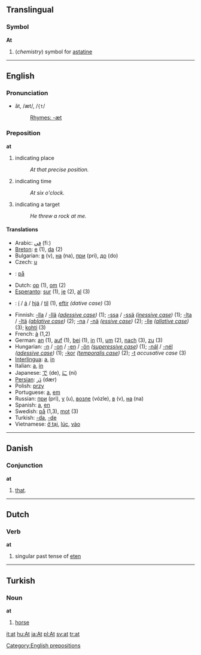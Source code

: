 ==Translingual==
===Symbol===
'''At'''

#(''chemistry'') symbol for [[astatine]]

----

==English==

===Pronunciation===
*ăt, /æt/, /<tt>{t</tt>/
*:[[Rhymes:English:-æt|Rhymes: -æt]]

===Preposition===
'''at'''

# indicating place
#: ''At that precise position.''
# indicating time
#: ''At six o'clock.''
# indicating a target
#: ''He threw a rock at me.''

====Translations====
*Arabic: [[في]] (fiː)
*[[Breton]]: [[e]] (1), [[da]] (2)
*Bulgarian: [[в]] (v), [[на]] (na), [[при]] (pri), [[до]] (do)
*Czech: [[u]]
*{{da}}: [[på]]
*Dutch: [[op]] (1), [[om]] (2)
*[[Esperanto]]: [[sur]] (1), [[je]] (2), [[al]] (3)
*{{fo}}: [[í]] / [[á]] / [[hjá]] / [[til]] (1), [[eftir]] ''(dative case)'' (3)  
*Finnish: [[-lla]] / [[-llä]] ''([[adessive case]])'' (1); [[-ssa]] / [[-ssä]] ''([[inessive case]])'' (1); [[-lta]] / [[-ltä]] ''([[ablative case]])'' (2); [[-na]] / [[-nä]] ''([[essive case]])'' (2); [[-lle]] ''([[allative case]])'' (3); [[kohti]] (3)
*French: [[à]] (1,2)
*German: [[an]] (1), [[auf]] (1), [[bei]] (1), [[in]] (1), [[um]] (2), [[nach]] (3), [[zu]] (3)
*Hungarian: [[-n]] / [[-on]] / [[-en]] / [[-ön]] ''([[superessive case]])'' (1); [[-nál]] / [[-nél]] ''([[adessive case]])'' (1); [[-kor]] ''([[temporalis case]])'' (2); [[-t]] ''accusative case'' (3)
*[[Interlingua]]: [[a]], [[in]]
*Italian: [[a#Italian|a]], [[in#Italian|in]]
*Japanese: [[で]] (de), [[に]] (ni)
*[[Persian]]: [[دَر]] (dær)
*Polish: [[przy]]
*Portuguese: [[a]], [[em]]
*Russian: [[при]] (pri), [[у]] (u), [[возле]] (vózle), [[в]] (v), [[на]] (na)
*Spanish: [[a]], [[en]]
*Swedish: [[på]] (1,3), [[mot]] (3) 
*Turkish: [[-da]], [[-de]]
*Vietnamese: [[ở tại]], [[lúc]], [[vào]]

----

==Danish==
=== Conjunction ===
'''at'''

# [[that]].

----

==Dutch==
===Verb===
'''at'''

#singular past tense of [[eten]]

----

==Turkish==
===Noun===
'''at'''

# [[horse]]

[[Category:English prepositions]]

[[it:at]]
[[hu:At]]
[[ja:At]]
[[pl:At]]
[[sv:at]]
[[tr:at]]